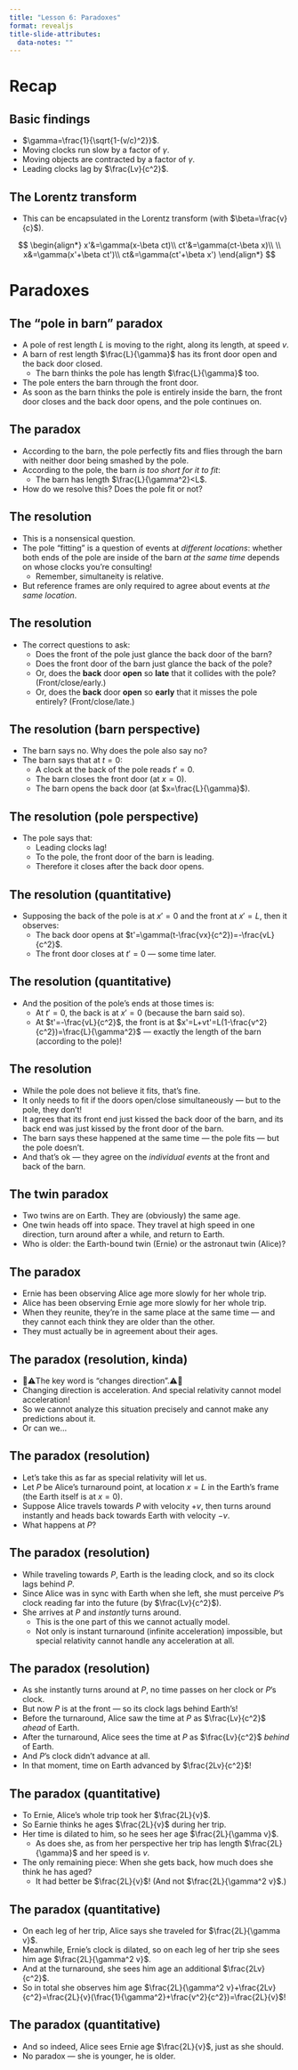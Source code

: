 ```yaml
---
title: "Lesson 6: Paradoxes"
format: revealjs
title-slide-attributes:
  data-notes: ""
---
```


# Recap

## Basic findings

* $\gamma=\frac{1}{\sqrt{1-(v/c)^2}}$.
* Moving clocks run slow by a factor of $\gamma$.
* Moving objects are contracted by a factor of $\gamma$.
* Leading clocks lag by $\frac{Lv}{c^2}$.

## The Lorentz transform

* This can be encapsulated in the Lorentz transform (with $\beta=\frac{v}{c}$).

::: {.fragment}
$$
\begin{align*}
x'&=\gamma(x-\beta ct)\\
ct'&=\gamma(ct-\beta x)\\
\\
x&=\gamma(x'+\beta ct')\\
ct&=\gamma(ct'+\beta x')
\end{align*}
$$
:::

# Paradoxes

## The “pole in barn” paradox

* A pole of rest length $L$ is moving to the right, along its length, at speed $v$.
* A barn of rest length $\frac{L}{\gamma}$ has its front door open and the back door closed.
	* The barn thinks the pole has length $\frac{L}{\gamma}$ too.
* The pole enters the barn through the front door.
* As soon as the barn thinks the pole is entirely inside the barn, the front door closes and the back door opens, and the pole continues on.

## The paradox

* According to the barn, the pole perfectly fits and flies through the barn with neither door being smashed by the pole.
* According to the pole, the barn _is too short for it to fit_:
	* The barn has length $\frac{L}{\gamma^2}<L$.
* How do we resolve this? [Does the pole fit or not?]{.fragment}

## The resolution

* This is a nonsensical question.
* The pole “fitting” is a question of events at _different locations_: [whether both ends of the pole are inside of the barn _at the same time_ depends on whose clocks you're consulting!]{.fragment}
	* Remember, simultaneity is relative.
* But reference frames are only required to agree about events at _the same location_.

## The resolution

* The correct questions to ask:
	* Does the front of the pole just glance the back door of the barn?
	* Does the front door of the barn just glance the back of the pole?
	* Or, does the **back** door **open** so **late** that it collides with the pole? (Front/close/early.)
	* Or, does the **back** door **open** so **early** that it misses the pole entirely? (Front/close/late.)

## The resolution (barn perspective)

* The barn says no. Why does the pole also say no?
* The barn says that at $t=0$:
	* A clock at the back of the pole reads $t'=0$.
	* The barn closes the front door (at $x=0$).
	* The barn opens the back door (at $x=\frac{L}{\gamma}$).

## The resolution (pole perspective)

* The pole says that:
	* Leading clocks lag!
	* To the pole, the front door of the barn is leading.
	* Therefore it closes after the back door opens.

## The resolution (quantitative)

* Supposing the back of the pole is at $x'=0$ and the front at $x'=L$, then it observes:
	* The back door opens at $t'=\gamma(t-\frac{vx}{c^2})=-\frac{vL}{c^2}$.
	* The front door closes at $t'=0$ — some time later.

## The resolution (quantitative)

* And the position of the pole’s ends at those times is:
	* At $t'=0$, the back is at $x'=0$ (because the barn said so).
	* At $t'=-\frac{vL}{c^2}$, the front is at $x'=L+vt'=L(1-\frac{v^2}{c^2})=\frac{L}{\gamma^2}$ — exactly the length of the barn (according to the pole)!

## The resolution

* While the pole does not believe it fits, that's fine.
* It only needs to fit if the doors open/close simultaneously — [but to the pole, they don't!]{.fragment}
* It agrees that its front end just kissed the back door of the barn, and its back end was just kissed by the front door of the barn.
* The barn says these happened at the same time — the pole fits — but the pole doesn't.
* And that's ok — they agree on the _individual events_ at the front and back of the barn.

## The twin paradox

* Two twins are on Earth. They are (obviously) the same age.
* One twin heads off into space. They travel at high speed in one direction, turn around after a while, and return to Earth.
* Who is older: the Earth-bound twin (Ernie) or the astronaut twin (Alice)?

## The paradox

* Ernie has been observing Alice age more slowly for her whole trip.
* Alice has been observing Ernie age more slowly for her whole trip.
* When they reunite, they're in the same place at the same time — [and they cannot each think they are older than the other.]{.fragment}
* They must actually be in agreement about their ages.

## The paradox (resolution, kinda)

* 🚨⚠️The key word is “changes direction”.⚠️🚨
* Changing direction is acceleration. [And special relativity cannot model acceleration!]{.fragment}
* So we cannot analyze this situation precisely and cannot make any predictions about it.
* Or can we...

## The paradox (resolution)

* Let's take this as far as special relativity will let us.
* Let $P$ be Alice’s turnaround point, at location $x=L$ in the Earth’s frame (the Earth itself is at $x=0$).
* Suppose Alice travels towards $P$ with velocity $+v$, then turns around instantly and heads back towards Earth with velocity $-v$.
* What happens at $P$?

## The paradox (resolution)

* While traveling towards $P$, Earth is the leading clock, and so its clock lags behind $P$.
* Since Alice was in sync with Earth when she left, she must perceive $P$’s clock reading far into the future (by $\frac{Lv}{c^2}$).
* She arrives at $P$ and _instantly_ turns around.
	* This is the one part of this we cannot actually model.
	* Not only is instant turnaround (infinite acceleration) impossible, but special relativity cannot handle any acceleration at all.

## The paradox (resolution)

* As she instantly turns around at $P$, no time passes on her clock or $P$’s clock.
* But now $P$ is at the front — so its clock lags behind Earth’s!
* Before the turnaround, Alice saw the time at $P$ as $\frac{Lv}{c^2}$ _ahead_ of Earth.
* After the turnaround, Alice sees the time at $P$ as $\frac{Lv}{c^2}$ _behind_ of Earth.
* And $P$’s clock didn't advance at all.
* In that moment, time on Earth advanced by $\frac{2Lv}{c^2}$!

## The paradox (quantitative)

* To Ernie, Alice’s whole trip took her $\frac{2L}{v}$.
* So Earnie thinks he ages $\frac{2L}{v}$ during her trip.
* Her time is dilated to him, so he sees her age $\frac{2L}{\gamma v}$.
	* As does she, as from her perspective her trip has length $\frac{2L}{\gamma}$ and her speed is $v$.
* The only remaining piece: [When she gets back, how much does she think he has aged?]{.fragment}
	* It had better be $\frac{2L}{v}$! (And not $\frac{2L}{\gamma^2 v}$.)

## The paradox (quantitative)

* On each leg of her trip, Alice says she traveled for $\frac{2L}{\gamma v}$.
* Meanwhile, Ernie’s clock is dilated, so on each leg of her trip she sees him age $\frac{2L}{\gamma^2 v}$.
* And at the turnaround, she sees him age an additional $\frac{2Lv}{c^2}$.
* So in total she observes him age $\frac{2L}{\gamma^2 v}+\frac{2Lv}{c^2}=\frac{2L}{v}(\frac{1}{\gamma^2}+\frac{v^2}{c^2})=\frac{2L}{v}$!

## The paradox (quantitative)

* And so indeed, Alice sees Ernie age $\frac{2L}{v}$, just as she should.
* No paradox — she is younger, he is older.
